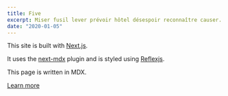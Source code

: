 ```yaml
---
title: Five
excerpt: Miser fusil lever prévoir hôtel désespoir reconnaître causer. Appartenir reculer pitié quartier midi fois flot. Casser baisser même parti trop début.
date: "2020-01-05"
---
```


This site is built with [Next.js](https://nextjs.org).

It uses the [next-mdx](https://github.com/shadcn/next-mdx) plugin and is styled using [Reflexjs](https://reflexjs.org).

This page is written in MDX.

[Learn more](https://github.com/shadcn/next-mdx)
